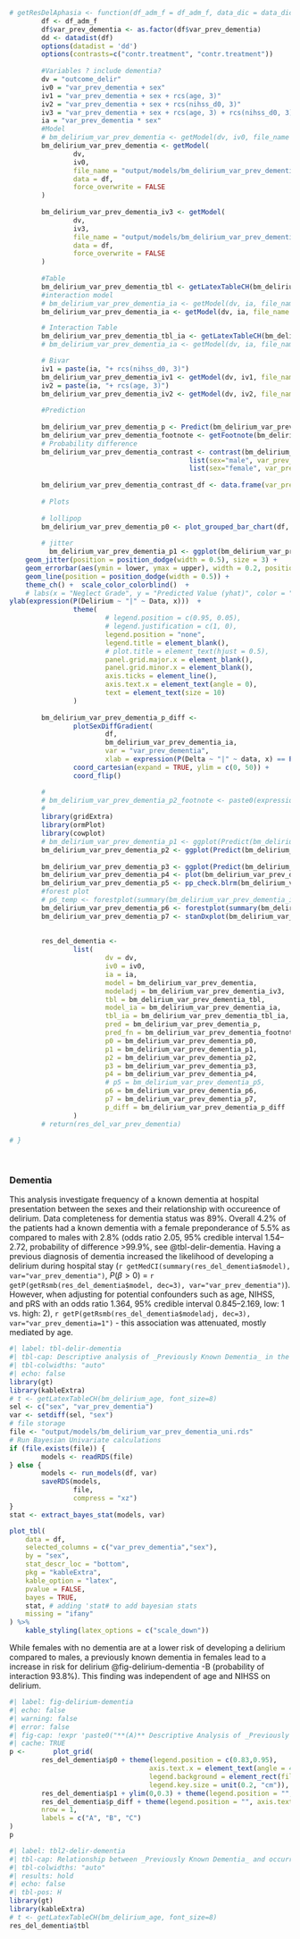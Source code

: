 ```r
# getResDelAphasia <- function(df_adm_f = df_adm_f, data_dic = data_dic){
        df <- df_adm_f
        df$var_prev_dementia <- as.factor(df$var_prev_dementia)
        dd <- datadist(df)
        options(datadist = 'dd')
        options(contrasts=c("contr.treatment", "contr.treatment"))
        
        #Variables ? include dementia?
        dv = "outcome_delir"
        iv0 = "var_prev_dementia + sex"
        iv1 = "var_prev_dementia + sex + rcs(age, 3)"
        iv2 = "var_prev_dementia + sex + rcs(nihss_d0, 3)"
        iv3 = "var_prev_dementia + sex + rcs(age, 3) + rcs(nihss_d0, 3)"
        ia = "var_prev_dementia * sex"
        #Model
        # bm_delirium_var_prev_dementia <- getModel(dv, iv0, file_name = "output/models/bm_delirium_var_prev_dementia", data = df, force_overwrite = FALSE)
        bm_delirium_var_prev_dementia <- getModel(
                dv,
                iv0,
                file_name = "output/models/bm_delirium_var_prev_dementia",
                data = df,
                force_overwrite = FALSE
        )
        
        bm_delirium_var_prev_dementia_iv3 <- getModel(
                dv,
                iv3,
                file_name = "output/models/bm_delirium_var_prev_dementia_iv3",
                data = df,
                force_overwrite = FALSE
        )
        
        #Table
        bm_delirium_var_prev_dementia_tbl <- getLatexTableCH(bm_delirium_var_prev_dementia, font_size=8)
        #interaction model
        # bm_delirium_var_prev_dementia_ia <- getModel(dv, ia, file_name = "output/models/bm_delirium_var_prev_dementia_ia", data = df, force_overwrite = FALSE)
        bm_delirium_var_prev_dementia_ia <- getModel(dv, ia, file_name = "output/models/bm_delirium_var_prev_dementia_ia", data = df, force_overwrite = FALSE)

        # Interaction Table
        bm_delirium_var_prev_dementia_tbl_ia <- getLatexTableCH(bm_delirium_var_prev_dementia_ia, font_size=8, interactions_only = TRUE)
        # bm_delirium_var_prev_dementia_ia <- getModel(dv, ia, file_name = "output/models/bm_delirium_var_prev_dementia_ia", data = df, force_overwrite = FALSE, imputation = TRUE)

        # Bivar
        iv1 = paste(ia, "+ rcs(nihss_d0, 3)")
        bm_delirium_var_prev_dementia_iv1 <- getModel(dv, iv1, file_name = "output/models/bm_delirium_var_prev_dementia_iv1", data = df, force_overwrite = FALSE)
        iv2 = paste(ia, "+ rcs(age, 3)")
        bm_delirium_var_prev_dementia_iv2 <- getModel(dv, iv2, file_name = "output/models/bm_delirium_var_prev_dementia_iv2", data = df, force_overwrite = FALSE)
        
        #Prediction
        
        bm_delirium_var_prev_dementia_p <- Predict(bm_delirium_var_prev_dementia_ia, var_prev_dementia,  sex, funint=FALSE, fun=plogis, conf.int = TRUE)
        bm_delirium_var_prev_dementia_footnote <- getFootnote(bm_delirium_var_prev_dementia_p)
        # Probability difference
        bm_delirium_var_prev_dementia_contrast <- contrast(bm_delirium_var_prev_dementia_ia, 
                                             list(sex="male", var_prev_dementia=c(bm_delirium_var_prev_dementia_p$var_prev_dementia)),
                                             list(sex="female", var_prev_dementia=c(bm_delirium_var_prev_dementia_p$var_prev_dementia)))
        
        bm_delirium_var_prev_dementia_contrast_df <- data.frame(var_prev_dementia=bm_delirium_var_prev_dementia_contrast$var_prev_dementia, probability=bm_delirium_var_prev_dementia_contrast$PP)
        
        # Plots
        
        # lollipop
        bm_delirium_var_prev_dementia_p0 <- plot_grouped_bar_chart(df, "var_prev_dementia", "sex", chart_type = "lollipop") + coord_cartesian(expand=TRUE, ylim=c(0,3000))
        
        # jitter
          bm_delirium_var_prev_dementia_p1 <- ggplot(bm_delirium_var_prev_dementia_p %>% as_tibble(), aes(x = var_prev_dementia, y = yhat, color = sex, group = sex)) +
    geom_jitter(position = position_dodge(width = 0.5), size = 3) +  
    geom_errorbar(aes(ymin = lower, ymax = upper), width = 0.2, position = position_dodge(width = 0.5)) +  # Adding error bars with the same jitter
    geom_line(position = position_dodge(width = 0.5)) + 
    theme_ch() +  scale_color_colorblind()  +
    # labs(x = "Neglect Grade", y = "Predicted Value (yhat)", color = "Sex") +  # Adding labels + coor_flip()
ylab(expression(P(Delirium ~ "|" ~ Data, x)))  +
                theme(
                        # legend.position = c(0.95, 0.05),
                        # legend.justification = c(1, 0),
                        legend.position = "none",
                        legend.title = element_blank(),
                        # plot.title = element_text(hjust = 0.5),
                        panel.grid.major.x = element_blank(),
                        panel.grid.minor.x = element_blank(),
                        axis.ticks = element_line(),
                        axis.text.x = element_text(angle = 0),
                        text = element_text(size = 10)
                )
        
        bm_delirium_var_prev_dementia_p_diff <-
                plotSexDiffGradient(
                        df,
                        bm_delirium_var_prev_dementia_ia,
                        var = "var_prev_dementia",
                        xlab = expression(P(Delta ~ "|" ~ data, x) == P(theta[F]-theta[M]))) +
                coord_cartesian(expand = TRUE, ylim = c(0, 50)) +
                coord_flip()

        # 
        # bm_delirium_var_prev_dementia_p2_footnote <- paste0(expression(P(Delta ~ "|" ~ data, x)), " is the posterior probability density of the contrast between females and males of developing a delirium at a given level of dementia x.")
        # 
        library(gridExtra)
        library(ormPlot)
        library(cowplot)
        # bm_delirium_var_prev_dementia_p1 <- ggplot(Predict(bm_delirium_var_prev_dementia_ia, var_prev_dementia)) + theme_ch() + scale_color_viridis(discrete = TRUE, option = "D") + theme(plot.margin = unit(c(0.5,0,0,0.5), "cm"))
        bm_delirium_var_prev_dementia_p2 <- ggplot(Predict(bm_delirium_var_prev_dementia_ia, sex)) + theme_ch() + scale_color_viridis(discrete = TRUE, option = "D") + coord_cartesian(expand = TRUE, ylim = c(-4, 0)) + theme(plot.margin = unit(c(0.5,0,0,0.5), "cm"))
        
        bm_delirium_var_prev_dementia_p3 <- ggplot(Predict(bm_delirium_var_prev_dementia_ia, var_prev_dementia, sex, conf.int = FALSE)) + theme_ch() + scale_color_viridis(discrete = TRUE, option = "D")+ theme(plot.margin = unit(c(0.5,0,0,0.5), "cm")) 
        bm_delirium_var_prev_dementia_p4 <- plot(bm_delirium_var_prev_dementia_ia) + theme_ch() + scale_color_viridis(discrete = TRUE, option = "D") + coord_cartesian(expand = TRUE, xlim = c(-3, 3)) + theme(plot.margin = unit(c(0.5,0,0,0.5), "cm"))
        bm_delirium_var_prev_dementia_p5 <- pp_check.blrm(bm_delirium_var_prev_dementia_ia, type = "violin_grouped", group = "sex", df=df) + coord_cartesian(expand = TRUE) + theme(legend.position = "top", plot.margin = unit(c(0.5,0,0,1), "cm"))
        #forest plot
        # p6_temp <- forestplot(summary(bm_delirium_var_prev_dementia_ia), return_ggplots = TRUE)
        bm_delirium_var_prev_dementia_p6 <- forestplot(summary(bm_delirium_var_prev_dementia), return_ggplots = TRUE)
        bm_delirium_var_prev_dementia_p7 <- stanDxplot(bm_delirium_var_prev_dementia_ia, which="sex=male") + theme_ch() + coord_cartesian(expand = TRUE, xlim=c(0,1400), ylim=c(-10,25)) + coord_flip() + theme(plot.margin = unit(c(0.5,0,0,0.5), "cm"))
        
        
        res_del_dementia <-
                list(
                        dv = dv,
                        iv0 = iv0,
                        ia = ia,
                        model = bm_delirium_var_prev_dementia,
                        modeladj = bm_delirium_var_prev_dementia_iv3,
                        tbl = bm_delirium_var_prev_dementia_tbl,
                        model_ia = bm_delirium_var_prev_dementia_ia,
                        tbl_ia = bm_delirium_var_prev_dementia_tbl_ia,
                        pred = bm_delirium_var_prev_dementia_p,
                        pred_fn = bm_delirium_var_prev_dementia_footnote,
                        p0 = bm_delirium_var_prev_dementia_p0,
                        p1 = bm_delirium_var_prev_dementia_p1,
                        p2 = bm_delirium_var_prev_dementia_p2,
                        p3 = bm_delirium_var_prev_dementia_p3,
                        p4 = bm_delirium_var_prev_dementia_p4,
                        # p5 = bm_delirium_var_prev_dementia_p5,
                        p6 = bm_delirium_var_prev_dementia_p6,
                        p7 = bm_delirium_var_prev_dementia_p7,
                        p_diff = bm_delirium_var_prev_dementia_p_diff
                )
        # return(res_del_var_prev_dementia)
        
# }
        
            

```
### Dementia

This analysis investigate frequency of a known dementia at hospital presentation between the sexes and their relationship with occureence of delirium. Data completeness for dementia status was 89%. Overall 4.2% of the patients had a known dementia with a female preponderance of 5.5% as compared to males with 2.8% (odds ratio 2.05, 95% credible interval 1.54--2.72, probability of difference >99.9%, see @tbl-delir-dementia. Having a previous diagnosis of dementia increased the likelihood of developing a delirium during hospital stay (`r getMedCI(summary(res_del_dementia$model), var="var_prev_dementia")`, $P(\beta>0)$ = `r getP(getRsmb(res_del_dementia$model, dec=3), var="var_prev_dementia")`). However, when adjusting for potential confounders such as age, NIHSS, and pRS with an odds ratio 1.364, 95% credible interval 0.845--2.169, low: 1 vs. high: 2),  `r getP(getRsmb(res_del_dementia$modeladj, dec=3), var="var_prev_dementia=1")` - this association was attenuated, mostly mediated by age.
```r
#| label: tbl-delir-dementia
#| tbl-cap: Descriptive analysis of _Previously Known Dementia_ in the whole cohort and subgroups of biological sex
#| tbl-colwidths: "auto"
#| echo: false
library(gt)
library(kableExtra)
# t <- getLatexTableCH(bm_delirium_age, font_size=8)
sel <- c("sex", "var_prev_dementia")
var <- setdiff(sel, "sex")
# file storage
file <- "output/models/bm_delirium_var_prev_dementia_uni.rds"
# Run Bayesian Univariate calculations
if (file.exists(file)) {
        models <- readRDS(file)
} else {
        models <- run_models(df, var)
        saveRDS(models,
                file,
                compress = "xz")
}
stat <- extract_bayes_stat(models, var)

plot_tbl(
    data = df,
    selected_columns = c("var_prev_dementia","sex"),
    by = "sex",
    stat_descr_loc = "bottom",
    pkg = "kableExtra",
    kable_option = "latex",
    pvalue = FALSE,
    bayes = TRUE,
    stat, # adding 'stat# to add bayesian stats
    missing = "ifany"
) %>% 
    kable_styling(latex_options = c("scale_down"))  
```
While females with no dementia are at a lower risk of developing a delirium compared to males, a previously known dementia in females lead to a increase in risk for delirium @fig-delirium-dementia -B (probability of interaction 93.8%). This finding was independent of age and NIHSS on delirium.
```r
#| label: fig-delirium-dementia
#| echo: false
#| warning: false
#| error: false
#| fig-cap: !expr 'paste0("**(A)** Descriptive Analysis of _Previously Known Dementia_ stratified by biological sex. **(B)** Probability of Occurrence of a New Delirium given the presence of dementia in feales and males, **(C)** Differences in posterior probability of females - males depending on the status of dementia")'
#| cache: TRUE
p <-       plot_grid(
        res_del_dementia$p0 + theme(legend.position = c(0.83,0.95), 
                                   axis.text.x = element_text(angle = 45, hjust = 1),
                                   legend.background = element_rect(fill = NA),
                                   legend.key.size = unit(0.2, "cm")),
        res_del_dementia$p1 + ylim(0,0.3) + theme(legend.position = "", axis.text.x = element_text(angle = 45, hjust = 1)),
        res_del_dementia$p_diff + theme(legend.position = "", axis.text.x = element_text(angle = 45, hjust = 1)),
        nrow = 1,
        labels = c("A", "B", "C")
)
p
```
```r
#| label: tbl2-delir-dementia
#| tbl-cap: Relationship between _Previously Known Dementia_ and occurrence of *_New Delirium_*
#| tbl-colwidths: "auto"
#| results: hold
#| echo: false
#| tbl-pos: H
library(gt)
library(kableExtra)
# t <- getLatexTableCH(bm_delirium_age, font_size=8)
res_del_dementia$tbl 
```






